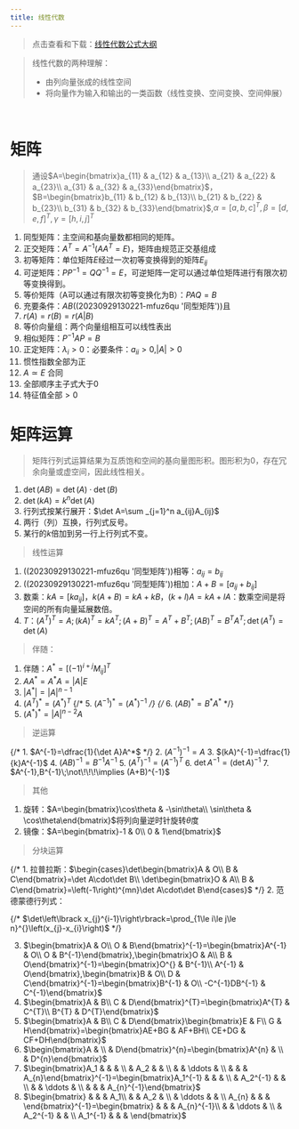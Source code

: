 ```yaml
---
title: 线性代数
---
```


> 点击查看和下载：[线性代数公式大纲](/res/LA.png)

> 线性代数的两种理解：
> - 由列向量张成的线性空间
> - 将向量作为输入和输出的一类函数（线性变换、空间变换、空间伸展）


‍


# 矩阵

> 通设$A=\begin{bmatrix}a_{11} & a_{12} & a_{13}\\ a_{21} & a_{22} & a_{23}\\ a_{31} & a_{32} & a_{33}\end{bmatrix}$，$B=\begin{bmatrix}b_{11} & b_{12} & b_{13}\\ b_{21} & b_{22} & b_{23}\\ b_{31} & b_{32} & b_{33}\end{bmatrix}$,$\alpha=\left\lbrack a,b,c\right\rbrack^{T},\beta=\left\lbrack d,e,f\right\rbrack^{T},\gamma=\left\lbrack h,i,j\right\rbrack^{T}$


1.  同型矩阵：主空间和基向量数都相同的矩阵。 
2.  正交矩阵：$A^T=A^{-1}(AA^T=E)$，矩阵由规范正交基组成 
3.  初等矩阵：单位矩阵$E$经过一次初等变换得到的矩阵$E_{ij}$ 
4.  可逆矩阵：$PP^{-1}=QQ^{-1}=E$，可逆矩阵一定可以通过单位矩阵进行有限次初等变换得到。 
5.  等价矩阵（A可以通过有限次初等变换化为B）：$PAQ=B$ 
   1. 充要条件：$AB$((20230929130221-mfuz6qu '同型矩阵'))且
   2. $r(A)=r(B)=r(A|B)$
6.  等价向量组：两个向量组相互可以线性表出 
7.  相似矩阵：$P^{-1}AP=B$ 
8.  正定矩阵：$\lambda_i>0$：必要条件：$a_{ii}>0$,$|A|>0$ 
   1. 惯性指数全部为正
   2. $A\simeq E$ 合同
   3. 全部顺序主子式大于0
   4. 特征值全部$>0$

# 矩阵运算

> 矩阵行列式运算结果为互质饱和空间的基向量图形积。图形积为0，存在冗余向量或虚空间，因此线性相关。


1. $\det(AB)=\det(A)\cdot\det(B)$
2. $\det\left(kA\right)=k^{n}\det\left(A\right)$
3. 行列式按某行展开：$\det A=\sum _{j=1}^n a_{ij}A_{ij}$
4. 两行（列）互换，行列式反号。
5. 某行的$k$倍加到另一行上行列式不变。

> 线性运算


1. ((20230929130221-mfuz6qu '同型矩阵'))相等：$a_{ij}=b_{ij}$
2. ((20230929130221-mfuz6qu '同型矩阵'))相加：$A+B=\left\lbrack a_{ij}+b_{ij}\right\rbrack$
3. 数乘：$kA=\left\lbrack ka_{ij}\right\rbrack$，$k(A+B)=kA+kB$，$(k+l)A=kA+lA$：数乘空间是将空间的所有向量延展数倍。
4. $T$：$(A^T)^T=A;(kA)^T=kA^T;(A+B)^T=A^T+B^T;(AB)^T=B^TA^T;\det(A^T)=\det(A)$

> 伴随：


1. 伴随：$A^*=\left\lbrack\left(-1\right)^{i+j}M_{ij}\right\rbrack^T$
2. $AA^*=A^*A=|A|E$
3. $|A^*|=|A|^{n-1}$
4. $(A^T)^*=(A^*)^T$
{/* 5. $\left(A^{-1}\right)^{\ast}=\left(A^{\ast}\right)^{-1}$ */}
{/* 6. $(AB)^{*}=B^{*}A^{*}$ */}
7. $(A^*)^*=|A|^{n-2}A$

> 逆运算


{/* 1. $A^{-1}=\dfrac{1}{\det A}A^*$ */}
2. $(A^{-1})^{-1}=A$
3. $(kA)^{-1}=\dfrac{1}{k}A^{-1}$
4. $(AB)^{-1}=B^{-1}A^{-1}$
5. $\left(A^{T}\right)^{-1}=\left(A^{-1}\right)^{T}$
6. $\det A^{-1}=\left(\det A\right)^{-1}$
7. $A^{-1},B^{-1}\;\not\!\!\!\implies (A+B)^{-1}$

> 其他


1. 旋转：$A=\begin{bmatrix}\cos\theta & -\sin\theta\\ \sin\theta & \cos\theta\end{bmatrix}$将列向量逆时针旋转$\theta$度
2. 镜像：$A=\begin{bmatrix}-1 & 0\\ 0 & 1\end{bmatrix}$

> 分块运算


{/* 1. 拉普拉斯：$\begin{cases}\det\begin{bmatrix}A & O\\ B & C\end{bmatrix}=\det A\cdot\det B\\ \det\begin{bmatrix}O & A\\ B & C\end{bmatrix}=\left(-1\right)^{mn}\det A\cdot\det B\end{cases}$ */}
2. 范德蒙德行列式：

{/* $\det\left\lbrack x_{j}^{i-1}\right\rbrack=\prod_{1\le i\le j\le n}^{}\left(x_{j}-x_{i}\right)$ */}

3. $\begin{bmatrix}A & O\\ O & B\end{bmatrix}^{-1}=\begin{bmatrix}A^{-1} & O\\ O & B^{-1}\end{bmatrix},\begin{bmatrix}O & A\\ B & O\end{bmatrix}^{-1}=\begin{bmatrix}O^{} & B^{-1}\\ A^{-1} & O\end{bmatrix},\begin{bmatrix}B & O\\ D & C\end{bmatrix}^{-1}=\begin{bmatrix}B^{-1} & O\\ -C^{-1}DB^{-1} & C^{-1}\end{bmatrix}$
4. $\begin{bmatrix}A & B\\ C & D\end{bmatrix}^{T}=\begin{bmatrix}A^{T} & C^{T}\\ B^{T} & D^{T}\end{bmatrix}$
5. $\begin{bmatrix}A & B\\ C & D\end{bmatrix}\begin{bmatrix}E & F\\ G & H\end{bmatrix}=\begin{bmatrix}AE+BG & AF+BH\\ CE+DG & CF+DH\end{bmatrix}$
6. $\begin{bmatrix}A & \\  & D\end{bmatrix}^{n}=\begin{bmatrix}A^{n} & \\  & D^{n}\end{bmatrix}$
7. $\begin{bmatrix}A_1 &  &  & \\  & A_2 &  & \\  &  & \ddots & \\  &  &  & A_{n}\end{bmatrix}^{-1}=\begin{bmatrix}A_1^{-1} &  &  & \\  & A_2^{-1} &  & \\  &  & \ddots & \\  &  &  & A_{n}^{-1}\end{bmatrix}$
8. $\begin{bmatrix} &  &  & A_1\\  &  & A_2 & \\  & \ddots &  & \\ A_{n} &  &  & \end{bmatrix}^{-1}=\begin{bmatrix} &  &  & A_{n}^{-1}\\  &  & \ddots & \\  & A_2^{-1} &  & \\ A_1^{-1} &  &  & \end{bmatrix}$
